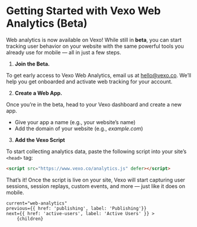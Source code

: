 
# Getting Started with Vexo Web Analytics (Beta)


Web analytics is now available on Vexo! While still in **beta**, you can start tracking user behavior on your website with the same powerful tools you already use for mobile — all in just a few steps.

1. **Join the Beta.**


To get early access to Vexo Web Analytics, email us at <a href="mailto:hello@vexo.co">hello@vexo.co</a>. We’ll help you get onboarded and activate web tracking for your account.


2. **Create a Web App.**


Once you’re in the beta, head to your Vexo dashboard and create a new app.

- Give your app a name (e.g., your website’s name)
- Add the domain of your website (e.g., *example.com*)

<DocImage src="/docs/web-analytics.png" width="1018" height="440"/>

3. **Add the Vexo Script**


To start collecting analytics data, paste the following script into your site’s `<head>` tag:

```html
<script src="https://www.vexo.co/analytics.js" defer></script>
```

That’s it! Once the script is live on your site, Vexo will start capturing user sessions, session replays, custom events, and more — just like it does on mobile.

    current="web-analytics"
    previous={{ href: 'publishing', label: 'Publishing'}}
    next={{ href: 'active-users', label: 'Active Users' }} >
        {children}
</DocLayout>
